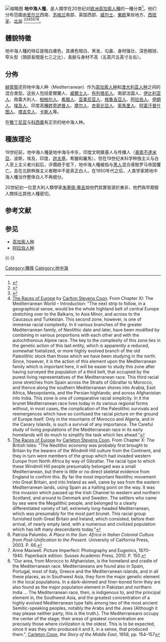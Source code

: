 [[File:MPP-Medir.jpg|缩略图]]
'''地中海人種'''，是人類学在20世纪对[[欧洲|欧洲]][[高加索人種|高加索人種]]的一種分类<ref name="Murji">{{cite book|last=Karim Murji|first=John Solomos|title=Racialization: Studies In Theory And Practice|url=https://archive.org/details/racializationstu00murj|year=2005|publisher=Oxford University Press|isbn=0199257035|page=[https://archive.org/details/racializationstu00murj/page/215 215]}}</ref>。他们分布范圍由[[爱尔兰|爱尔兰]]西南、[[苏格兰|苏格兰]]南部、英国西部、[[威尔士|威尔士]]、[[東欧|東欧]]某些地方、[[西班牙|西班牙]]、[[北非|北非]] <ref>{{cite book|title=Strangers in the Land: Patterns of American Nativism, 1860–1925|author=John Higham|year=2002|publisher=Rutgers University Press|isbn=0-8135-3123-3|page=[https://archive.org/details/strangersinlandp00high_0/page/273 273]|url-access=registration|url=https://archive.org/details/strangersinlandp00high_0/page/273}}</ref><ref>{{cite book|title=The Early Sociology of Class|author=Bryan S Turner|year=1998|publisher=Taylor & Francis|isbn=0-415-16723-X|page=241|author-link=Bryan S. Turner (sociologist)}}</ref><ref name=TROE>[http://www.theapricity.com/snpa/chapter-XI1.htm The Races of Europe] {{Wayback|url=http://www.theapricity.com/snpa/chapter-XI1.htm |date=20210503201432 }} by [[Carleton_S._Coon|Carlton Stevens Coon]]. From Chapter XI: The Mediterranean World – Introduction: "The next strip to follow, in a geographical sense, would be the whole highland belt of central Europe stretching over to the Balkans, to Asia Minor, and across to the Caucasus and Turkestan. This second zone, however, is one of immense racial complexity. In it various branches of the greater Mediterranean family, of Neolithic date and later, have been modified by combining in various proportions with each other and with the autochthonous Alpine race. The key to the complexity of this zone lies in the genetic action of this last entity, which is apparently a reduced, somewhat foetalized, or more highly evolved branch of the old Paleolithic stock than those which we have been studying in the north. Since, however, it is the action of this element upon the Mediterranean family which is important here, it will be easier to study this zone after having surveyed the population of a third belt, that occupied by the purest living representatives of the Mediterranean race. This third racial zone stretches from Spain across the Straits of Gibraltar to Morocco, and thence along the southern Mediterranean shores into Arabia, East Africa, Mesopotamia, and the Persian highlands; and across Afghanistan into India. This zone is one of comparative racial simplicity. In it the brunet Mediterranean race lives today in its various regional forms without, in most cases, the complication of the Paleolithic survivals and reemergences which have so confused the racial picture on the ground of Europe itself. Only in the mountains of Morocco and Algeria, and in the Canary Islands, is such a survival of any importance. The Careful study of living populations of the Mediterranean race in its early homelands will do much to simplify the task which lies ahead."</ref><ref>[http://www.theapricity.com/snpa/chapter-X1.htm The Races of Europe] {{Wayback|url=http://www.theapricity.com/snpa/chapter-X1.htm |date=20210503201434 }} by [[Carleton_S._Coon|Carleton Stevens Coon]]. From Chapter X: The British Isles: "The Neolithic economy was probably first brought to Britain by the bearers of the Windmill Hill culture from the Continent, and they in turn were members of the group which had invaded western Europe from North Africa by way of Gibraltar. The racial type to which these Windmill Hill people presumably belonged was a small Mediterranean, but there is little or no direct skeletal evidence from England to confirm this. By far the most important Neolithic movement into Great Britain, and into Ireland as well, came by sea from the eastern Mediterranean lands, using Spain as a halting point on the way. It was this invasion which passed up the Irish Channel to western and northern Scotland, and around to Denmark and Sweden. The settlers who came by sea were the Megalithic people, and belonged to a clearly differentiated variety of tall, extremely long-headed Mediterranean, which was presumably for the most part brunet. This racial group furnished both Great Britain and Ireland, which consisted, before their arrival, of nearly empty land, with a numerous and civilized population which has left many descendants today."</ref><ref name="Patrizia Palumbo 2003. P. 66">Patrizia Palumbo. ''A Place in the Sun: Africa in Italian Colonial Culture from Post-Unification to the Present''. University of California Press, 2003. P. 66.</ref><ref>Anne Maxwell. Picture Imperfect: Photography and Eugenics, 1870–1940. Paperback edition. Sussex Academic Press, 2010. P. 150.</ref><ref name="coon">"Our area, from Morocco to Afghanistan, is the homeland and cradle of the Mediterranean race. Mediterraneans are found also in Spain, Portugal, most of Italy, Greece and the Mediterranean islands, and in all these places, as in Southwest Asia, they form the major genetic element in the local populations. In a dark-skinned and finer-boned form they are also found as the major population element in Pakistan and northern India ... The Mediterranean race, then, is indigenous to, and the principal element in, the Southwest Asia, and the greatest concentration of a highly evolved Mediterranean type falls among two of the most ancient Semitic-speaking peoples, notably the Arabs and the Jews (Although it may please neither party, this is the truth.). The Mediterraneans occupy the center of the stage; their areas of greatest concentration are precisely those where civilization is the oldest. This is to be expected, since it was they who produced it and it, in a sense, that produced them.", [[Carleton_S._Coon|Carleton Coon]], ''the Story of the Middle East'', 1958, pp. 154–157</ref>。

== 體貌特徵 ==
地中海人種的特征是暗白膚色，其膚色暗白、黑发、勾鼻、身材强壮、深色眼球、窄头型（頭部長闊是七三之比）、長臉与身材不高（五英尺五英寸左右）。

== 分佈 ==

[[托马斯·亨利·赫胥黎|赫胥黎]]还将地中海人种（Mediterranean）作为[[高加索人种|高加索人种]]和[[澳大利亚人种|澳大利亚人种]]之间的混合类型。这些人包括愛爾蘭人、[[威爾士人|威爾士人]]、[[布列塔尼人|布列塔尼人]]、南部法国人、[[伊比利亚人|伊比利亚人]]、南義大利人、[[柏柏尔人|柏柏尔人]]、[[希腊人|希腊人]]、[[亚美尼亚人|亚美尼亚人]]、[[格魯吉亞人|格魯吉亞人]]、[[阿拉伯人|阿拉伯人]]、[[伊朗人|伊朗人]]、[[埃及人|埃及人]]、印度高[[種姓|種姓]][[旁遮普人|旁遮普人]]、[[摩尔人|摩尔人]]、[[衣索比亞人|衣索比亞人]]、[[索馬里人|索馬里人]]、[[阿富汗|阿富汗]][[普什图人|普什图人]]、[[塔吉克人|塔吉克人]]、[[卡斯人|卡斯人]]等。

在[[撒丁尼亚|撒丁尼亚]]与[[科西嘉|科西嘉]]有正宗的地中海人种。

== 種族理论 ==
19世纪前，地中海人種是地中海与中东，印度文明奠基人与传播人（[[美索不達米亞|美索不達米亞]]，波斯，埃及，印度，[[迦太基|迦太基]]，希臘和羅馬）。但在19世纪末科学种族主义与白人至上主义者兴起后，评價趋于低下，地中海人種被指与[[黑人|黑人]]混合導致罗马帝国覆亡。且在北欧种族主义者眼中不是真正白人。在1950年代之后，人类学家將地中海人種当作整体白人不再细分。

20世紀初一位意大利人類學家[[朱塞佩·塞吉|朱塞佩·塞吉]]說他們其實發源於東非，他們與早期智人關係比其他人種密切。

== 参考文献 ==
{{Reflist}}

== 参见 ==
{{Portal box|人类学|欧洲|非洲|亚洲}}
* [[高加索人种|高加索人种]]
* [[阿拉伯人种|阿拉伯人种]]

{{-}}
{{种族的划分}}
{{地中海}}

[[Category:種族|Category:種族]]
[[Category:地中海|Category:地中海]]